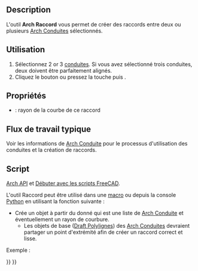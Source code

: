 <languages/>

{{Docnav/fr
|[[Arch_Pipe/fr|Conduite]]
|[[Arch_Stairs/fr|Escalier]]
|[[BIM_Workbench/fr|Atelier BIM]]
|IconL=Arch_Pipe.svg
|IconR=Arch_Stairs.png
|IconC=Workbench_BIM.svg
}}

{{GuiCommand/fr
|Name=Arch PipeConnector
|Name/fr=Arch Raccord
|MenuLocation=3D/BIM → Raccord
|Workbenches=[[Arch_Workbench/fr|Arch]]
|Shortcut={{KEY|P}} {{KEY|C}}
|Version=0.17
|SeeAlso=
}}

== Description == 

L'outil '''Arch Raccord''' vous permet de créer des raccords entre deux ou plusieurs [[Arch_Pipe/fr|Arch Conduites]] sélectionnés.

<span id="Usage"></span>
==Utilisation==

# Sélectionnez 2 or 3 [[Arch_Pipe/fr|conduites]]. Si vous avez sélectionné trois conduites, deux doivent être parfaitement alignés.
# Cliquez le bouton {{Button|[[Image:Arch_PipeConnector.svg|16px]] [[Arch_PipeConnector/fr|Raccord]]}} ou pressez la touche {{KEY|P}} puis {{KEY|C}}.

<span id="Properties"></span>
== Propriétés ==

* {{PropertyData|Radius}} : rayon de la courbe de ce raccord

<span id="Typical_workflow"></span>
== Flux de travail typique ==

Voir les informations de [[Arch_Pipe/fr|Arch Conduite]] pour le processus d'utilisation des conduites et la création de raccords.

<span id="Scripting"></span>
==Script==

{{Emphasis|Voir aussi :}} [[Arch_API/fr|Arch API]] et [[FreeCAD_Scripting_Basics/fr|Débuter avec les scripts FreeCAD]].

L'outil Raccord peut être utilisé dans une [[Macros/fr|macro]] ou depuis la console [[Python/fr|Python]] en utilisant la fonction suivante :

{{Code|code=
Connector = makePipeConnector(pipes, radius=0, name="Connector")
}}

* Crée un objet {{incode|Connector}} à partir du {{incode|pipes}} donné qui est une liste de [[Arch_Pipe/fr|Arch Conduite]] et éventuellement un rayon {{incode|radius}} de courbure.
** Les objets de base ([[Draft_Wire/fr|Draft Polylignes]]) des [[Arch_Pipe/fr|Arch Conduites]] devraient partager un point d'extrémité afin de créer un raccord correct et lisse.

Exemple :

{{Code|code=
import FreeCAD, Draft, Arch

p1 = FreeCAD.Vector(-1000, 0, 0)
p2 = FreeCAD.Vector(-2000, 0, 0)
p3 = FreeCAD.Vector(-2000, 0, 0)
p4 = FreeCAD.Vector(-2000, -1000, 0)
p5 = FreeCAD.Vector(-2000, -1000, 0)
p6 = FreeCAD.Vector(-4000, -1000, 0)
Line1 = Draft.makeWire([p1, p2])
Line2 = Draft.makeWire([p3, p4])
Line3 = Draft.makeWire([p5, p6])

Pipe1 = Arch.makePipe(Line1, 150)
Pipe2 = Arch.makePipe(Line2, 150)
Pipe3 = Arch.makePipe(Line3, 150)
FreeCAD.ActiveDocument.recompute()

Conn = Arch.makePipeConnector([Pipe1, Pipe2])
Conn2 = Arch.makePipeConnector([Pipe2, Pipe3])
FreeCAD.ActiveDocument.recompute()

Line4 = Draft.move(Line1, FreeCAD.Vector(-500, 1000, 0), copy=True)
Line5 = Draft.move(Line2, FreeCAD.Vector(-500, 1000, 0), copy=True)
Pipe4 = Arch.makePipe(Line4, 100)
Pipe5 = Arch.makePipe(Line5, 100)
FreeCAD.ActiveDocument.recompute()

Conn3 = Arch.makePipeConnector([Pipe4, Pipe5], radius=400)
FreeCAD.ActiveDocument.recompute()
}}


{{Docnav/fr
|[[Arch_Pipe/fr|Conduite]]
|[[Arch_Stairs/fr|Escalier]]
|[[BIM_Workbench/fr|Atelier BIM]]
|IconL=Arch_Pipe.svg
|IconR=Arch_Stairs.png
|IconC=Workbench_BIM.svg
}}

{{BIM_Tools_navi{{#translation:}}}}
{{Userdocnavi{{#translation:}}}}